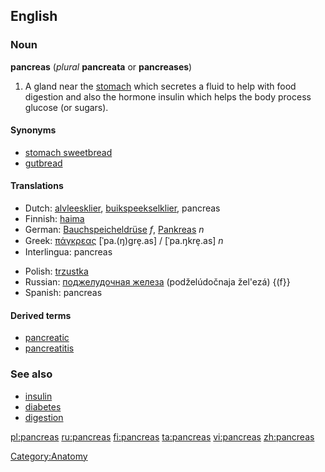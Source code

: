 == English ==

=== Noun ===

'''pancreas''' (''plural'' '''pancreata''' or '''pancreases''')

# A gland near the [[stomach]] which secretes a fluid to help with food digestion and also the hormone insulin which helps the body process glucose (or sugars).

==== Synonyms ====

* [[stomach sweetbread]]
* [[gutbread]]

==== Translations ====

{{top}}
*Dutch: [[alvleesklier]], [[buikspeekselklier]], pancreas
*Finnish: [[haima]]
*German: [[Bauchspeicheldrüse]] ''f'', [[Pankreas]] ''n''
*Greek: [[πάγκρεας]] [ˈpa.(ŋ)ɡre̞.as] / [ˈpa.ŋkre̞.as] ''n''
*Interlingua: pancreas
{{mid}}
*Polish: [[trzustka]] {{f}}
*Russian: [[поджелудочная железа]] (podželúdočnaja žel'ezá) {(f}}
*Spanish: pancreas
{{bottom}}

==== Derived terms ====

* [[pancreatic]]
* [[pancreatitis]]

=== See also ===

* [[insulin]]
* [[diabetes]]
* [[digestion]]

[[Category:Anatomy]]

[[pl:pancreas]]
[[ru:pancreas]]
[[fi:pancreas]]
[[ta:pancreas]]
[[vi:pancreas]]
[[zh:pancreas]]